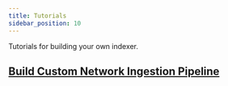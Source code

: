 ```yaml
---
title: Tutorials
sidebar_position: 10
---
```


Tutorials for building your own indexer.

## [Build Custom Network Ingestion Pipeline](../../../../build/apps/ingest-sdk/overview.mdx)
